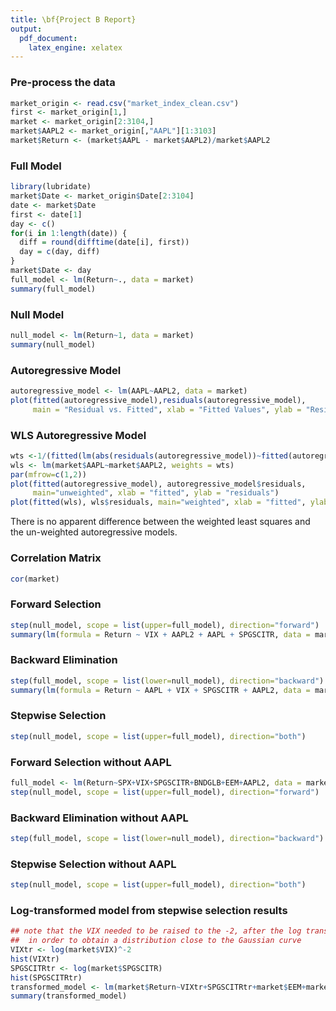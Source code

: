 ```yaml
---
title: \bf{Project B Report}
output: 
  pdf_document: 
    latex_engine: xelatex
---
```

\begin{section}{Delete this section before submitting}
These are the three questions specific to Project B. We need to find appropriate sections to answer these questions (and make it clear that we're answering them so that the TA gives us marks)
\begin{enumerate}
\item{}
What are the most important factors affecting Apple Stock returns?
\item{}
Does including information for several days ago have much of an impact on tomorrow’s
return, if we account for today’s information?
\item{}
Does the model predict accurately?
\end{enumerate}
\end{section}

\begin{section}{Summary}
The objective of this report is to model the Apple Stock return rate, defined as $ret.AAPL_i = \frac{AAPL_i - AAPL_{i-1}}{AAPL_{i-1}}$, based on key metrics such as volatility, $S\&P$ 500 Index, and etc. 

To model the return rate, our group has surveyed a wide range of models including an autoregressive model, linear models from automated model selection, as well as transformed linear models. 

From the autoregressive model, we noticed the heteroscedascity caused by autocorrelation, which led us to determine that directly modelling the stock price is not the most ideal way to model the return rate. We also found discrepancy between the adjusted R-Squared value and the residual plots in the backfitted model, which will be further discussed later in this report. Through our investigation, our group has concluded that there is no truly ideal linear model for the Apple Stock return rate. Nevertheless, we were able to identify the inadequate models and gain insights on why those models did not work.
\end{section}

\begin{section}{Model Selection}
The first model to be considered is the autoregressive model, which directly models the stock price of day $i$ using the price from day $i-1$ and has the following expression: $$ AAPL_i = \beta_0 + \beta_1 AAPL_{i-1}$$

The residual plot from the fitted model has a clearly heteroscedastic property, since the residuals take on a fan shape.

\begin{center}\includegraphics[width=90mm]{autoregressive_residual_vs_fitted.png}\end{center}

We tried to resolve the heteroscedascity issue by implementing a Weighted Least Squares autoregressive model but the results remained the same (see Appendix for full code and plot comparison). After some research, it turns out that this is an irreducible property of the autoregressive model because the data is serially correlated. We realized that we needed something better than directly modelling the price. Hence we decided to directly model the return which, to re-iterate, is defined as $ret.AAPL_i = \frac{AAPL_i - AAPL_{i-1}}{AAPL_{i-1}}$.

Correlation between the coefficients was also expected from the data. Since it is a time-series financial data set, we knew and verified that time is correlated to variables such as the Apple Stock Price and the $S \& P$ 500 Index. The detailed matrix can be found in the Appendix section. We decided that this wasn't too much of an issue since it is an inevitable part of any time-series data.

Moving on from the autoregressive model, we then considered automated model selecting using forward selection, backward elemination, and stepwise selection, from which we obtained the following models (full code in Appendix):


\textbf{Forward selection: } $Return = \beta_0 + \beta_1VIX + \beta_2AAPL2 + \beta_3AAPL + \beta_4SPGSCITR$

\textbf{Backward elimination: } $Return = \beta_0 + \beta_1AAPL + \beta_2VIX + \beta_3SPGSCITR + \beta_4AAPL2$

\textbf{Stepwise selection: } $Return = \beta_0 + \beta_1VIX + \beta_2AAPL2 + \beta_3AAPL + \beta_4SPGSCITR$


Interestingly, all selection methods returned the same model. Before we proceeded any further, we consulted with Prof. Zeng. After receiving helpful advice from the professor, we realized that since $Return$ is calculated as a function of $AAPL$ and $AAPL2$, the two variables cannot be included in the same model. We then adjusted the full model by excluding the variable $AAPL$, hence only keeping the previous-day price, and obtained the results below:


\textbf{Forward selection: } $ Return = \beta_0 + \beta_1VIX + \beta_2AAPL2 + \beta_3SPGSCITR + \beta_4EEM$

\textbf{Backward elimination: } $ Return = \beta_0 + \beta_1VIX + \beta_2AAPL2 + \beta_3SPGSCITR + \beta_4EEM$

\textbf{Stepwise selection: } $ Return = \beta_0 + \beta_1VIX + \beta_2AAPL2 + \beta_3SPGSCITR + \beta_4EEM$

We decided to further analyze this model in the model diagnostics section.

Additionally, we considered how the distribution of the independent variables could affect the model fit. Since both $VIX$ and $SPGSCITR$ had heavily skewed histograms, we decided to log-transform the variables to make the distributions resemble a normal curve and obtained the following model:
\textbf{Transformed model: } $ Return = \beta_0 + \beta_1(log(VIX)^{-2}) + \beta_2AAPL2 + \beta_3(log(SPGSCITR)) + \beta_4EEM$. This will be the second model to be discussed in the model diagnostics section.

\end{section}

\begin{section}{Model Diagnostics}
\end{section}

\begin{section}{Discussion}
\end{section}

\newpage
\begin{section}{Appendix}
Below is a collection of R code used in this report.
\end{section}

### Pre-process the data
```r
market_origin <- read.csv("market_index_clean.csv")
first <- market_origin[1,]
market <- market_origin[2:3104,]
market$AAPL2 <- market_origin[,"AAPL"][1:3103]
market$Return <- (market$AAPL - market$AAPL2)/market$AAPL2
```

### Full Model
```r
library(lubridate)
market$Date <- market_origin$Date[2:3104]
date <- market$Date
first <- date[1]
day <- c()
for(i in 1:length(date)) {
  diff = round(difftime(date[i], first))
  day = c(day, diff)
}
market$Date <- day
full_model <- lm(Return~., data = market)
summary(full_model)
```

### Null Model
```r
null_model <- lm(Return~1, data = market)
summary(null_model)
```

### Autoregressive Model
```r
autoregressive_model <- lm(AAPL~AAPL2, data = market)
plot(fitted(autoregressive_model),residuals(autoregressive_model), 
     main = "Residual vs. Fitted", xlab = "Fitted Values", ylab = "Residuals")
```

### WLS Autoregressive Model
```r
wts <-1/(fitted(lm(abs(residuals(autoregressive_model))~fitted(autoregressive_model)))^2)
wls <- lm(market$AAPL~market$AAPL2, weights = wts)
par(mfrow=c(1,2))
plot(fitted(autoregressive_model), autoregressive_model$residuals, 
     main="unweighted", xlab = "fitted", ylab = "residuals")
plot(fitted(wls), wls$residuals, main="weighted", xlab = "fitted", ylab = "residuals")
```

There is no apparent difference between the weighted least squares and the un-weighted autoregressive models.

### Correlation Matrix
```r
cor(market)
```

### Forward Selection
```r
step(null_model, scope = list(upper=full_model), direction="forward")
summary(lm(formula = Return ~ VIX + AAPL2 + AAPL + SPGSCITR, data = market))
```

### Backward Elimination
```r
step(full_model, scope = list(lower=null_model), direction="backward")
summary(lm(formula = Return ~ AAPL + VIX + SPGSCITR + AAPL2, data = market))
```

### Stepwise Selection
```r
step(null_model, scope = list(upper=full_model), direction="both")
```


### Forward Selection without AAPL
```r
full_model <- lm(Return~SPX+VIX+SPGSCITR+BNDGLB+EEM+AAPL2, data = market)
step(null_model, scope = list(upper=full_model), direction="forward")
```

### Backward Elimination without AAPL
```r
step(full_model, scope = list(lower=null_model), direction="backward")
```

### Stepwise Selection without AAPL
```r
step(null_model, scope = list(upper=full_model), direction="both")
```

### Log-transformed model from stepwise selection results
```r
## note that the VIX needed to be raised to the -2, after the log transformation
##  in order to obtain a distribution close to the Gaussian curve
VIXtr <- log(market$VIX)^-2
hist(VIXtr)
SPGSCITRtr <- log(market$SPGSCITR)
hist(SPGSCITRtr)
transformed_model <- lm(market$Return~VIXtr+SPGSCITRtr+market$EEM+market$AAPL2)
summary(transformed_model)
```